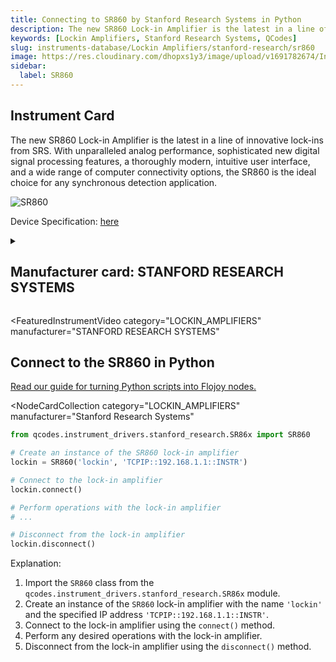 ```yaml
---
title: Connecting to SR860 by Stanford Research Systems in Python
description: The new SR860 Lock-in Amplifier is the latest in a line of innovative lock-ins from SRS. With unparalleled analog performance, sophisticated new digital signal processing features, a thoroughly modern, intuitive user interface, and a wide range of computer connectivity options, the SR860 is the ideal choice for any synchronous detection application.
keywords: [Lockin Amplifiers, Stanford Research Systems, QCodes]
slug: instruments-database/Lockin Amplifiers/stanford-research/sr860
image: https://res.cloudinary.com/dhopxs1y3/image/upload/v1691782674/Instruments/Lockin%20Amplifiers/SR-860/SR-860.jpg
sidebar:
  label: SR860
---
```



## Instrument Card

The new SR860 Lock-in Amplifier is the latest in a line of innovative lock-ins from SRS. With unparalleled analog performance, sophisticated new digital signal processing features, a thoroughly modern, intuitive user interface, and a wide range of computer connectivity options, the SR860 is the ideal choice for any synchronous detection application.

![SR860](https://res.cloudinary.com/dhopxs1y3/image/upload/v1691782674/Instruments/Lockin%20Amplifiers/SR-860/SR-860.jpg)

Device Specification: [here](https://www.thinksrs.com/downloads/pdfs/catalog/SR860c.pdf)

<details style={{ marginTop: "15px"}}>
<summary><h2 style={{display:'inline'}}>Manufacturer card: STANFORD RESEARCH SYSTEMS</h2></summary>

![STANFORD RESEARCH SYSTEMS](https://res.cloudinary.com/dhopxs1y3/image/upload/v1692806206/Instruments/Vendor%20Logos/Stanford_Research.png)

Stanford Research Systems is a maker of general test and measurement instruments. The company was founded in 1980, is privately held, and is not affiliated with Stanford University.

- Headquarters: USA
- Yearly Revenue (millions, USD): 25
- Vendor Website: [here](https://www.thinksrs.com/)

</details>


<FeaturedInstrumentVideo
  category="LOCKIN_AMPLIFIERS"
  manufacturer="STANFORD RESEARCH SYSTEMS"
></FeaturedInstrumentVideo>

## Connect to the SR860 in Python

[Read our guide for turning Python scripts into Flojoy nodes.](https://docs.flojoy.ai/contribution/blocks/custom-flojoy-block/)


<Tabs>
<TabItem value="Flojoy" label="Flojoy" className="flojoy-instrument-tabs">

<NodeCardCollection
  category="LOCKIN_AMPLIFIERS"
  manufacturer="Stanford Research Systems"
></NodeCardCollection>

</TabItem>
<TabItem value="QCodes" label="QCodes">

```python
from qcodes.instrument_drivers.stanford_research.SR86x import SR860

# Create an instance of the SR860 lock-in amplifier
lockin = SR860('lockin', 'TCPIP::192.168.1.1::INSTR')

# Connect to the lock-in amplifier
lockin.connect()

# Perform operations with the lock-in amplifier
# ...

# Disconnect from the lock-in amplifier
lockin.disconnect()
```

Explanation:

1. Import the `SR860` class from the `qcodes.instrument_drivers.stanford_research.SR86x` module.
2. Create an instance of the `SR860` lock-in amplifier with the name `'lockin'` and the specified IP address `'TCPIP::192.168.1.1::INSTR'`.
3. Connect to the lock-in amplifier using the `connect()` method.
4. Perform any desired operations with the lock-in amplifier.
5. Disconnect from the lock-in amplifier using the `disconnect()` method.

</TabItem>
</Tabs>
